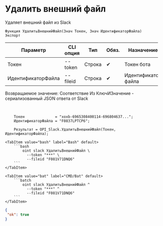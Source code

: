 ﻿---
sidebar_position: 5
---


# Удалить внешний файл
 Удаляет внешний файл из Slack



`Функция УдалитьВнешнийФайл(Знач Токен, Знач ИдентификаторФайла) Экспорт`

  | Параметр | CLI опция | Тип | Обяз. | Назначение |
  |-|-|-|-|-|
  | Токен | --token | Строка | &#x2714; | Токен бота |
  | ИдентификаторФайла | --fileid | Строка | &#x2714; | Идентификатор файла |

  
  Возвращаемое значение:   Соответствие Из КлючИЗначение - сериализованный JSON ответа от Slack

<br/>




```bsl title="Пример использования для 1С:Предприятие/OneScript"
    Токен              = "xoxb-6965308400114-696804637...";
    ИдентификаторФайла = "F0837LPTCP6";

    Результат = OPI_Slack.УдалитьВнешнийФайл(Токен, ИдентификаторФайла);
```
    

 <Tabs>
  
    <TabItem value="bash" label="Bash" default>
        ```bash
            oint slack УдалитьВнешнийФайл \
              --token "***" \
              --fileid "F081V71DNQ6"
        ```
    </TabItem>
  
    <TabItem value="bat" label="CMD/Bat" default>
        ```batch
            oint slack УдалитьВнешнийФайл ^
              --token "***" ^
              --fileid "F081V71DNQ6"
        ```
    </TabItem>
</Tabs>


```json title="Результат"
{
 "ok": true
}
```
